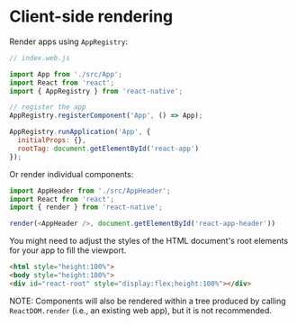 
<Meta title="Guides|Client-side" />

# Client-side rendering

Render apps using `AppRegistry`:

```js
// index.web.js

import App from './src/App';
import React from 'react';
import { AppRegistry } from 'react-native';

// register the app
AppRegistry.registerComponent('App', () => App);

AppRegistry.runApplication('App', {
  initialProps: {},
  rootTag: document.getElementById('react-app')
});
```

Or render individual components:

```js
import AppHeader from './src/AppHeader';
import React from 'react';
import { render } from 'react-native';

render(<AppHeader />, document.getElementById('react-app-header'))
```

You might need to adjust the styles of the HTML document's root elements for
your app to fill the viewport.

```html
<html style="height:100%">
<body style="height:100%">
<div id="react-root" style="display:flex;height:100%"></div>
```

NOTE: Components will also be rendered within a tree produced by calling
`ReactDOM.render` (i.e., an existing web app), but it is not recommended.
